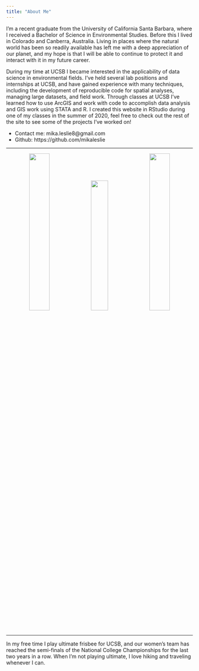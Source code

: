 ```yaml
---
title: "About Me"
---
```

  
I'm a recent graduate from the University of California Santa Barbara, where I received a Bachelor of Science in Environmental Studies. Before this I lived in Colorado and Canberra, Australia. Living in places where the natural world has been so readily available has left me with a deep appreciation of our planet, and my hope is that I will be able to continue to protect it and interact with it in my future career. 

During my time at UCSB I became interested in the applicability of data science in environmental fields. I've held several lab positions and internships at UCSB, and have gained experience with many techniques, including the development of reproducible code for spatial analyses, managing large datasets, and field work. Through classes at UCSB I've learned how to use ArcGIS and work with code to accomplish data analysis and GIS work using STATA and R. I created this website in RStudio during one of my classes in the summer of 2020, feel free to check out the rest of the site to see some of the projects I've worked on!

- Contact me: mika.leslie8@gmail.com
- Github: https://github.com/mikaleslie

*****

<center>
![](img/pull.jpeg){width=33%} ![](img/grad2.jpeg){width=30%} ![](img/n3.jpg){width=33%}
</center>

****

In my free time I play ultimate frisbee for UCSB, and our women's team has reached the semi-finals of the National College Championships for the last two years in a row. When I'm not playing ultimate, I love hiking and traveling whenever I can. 

